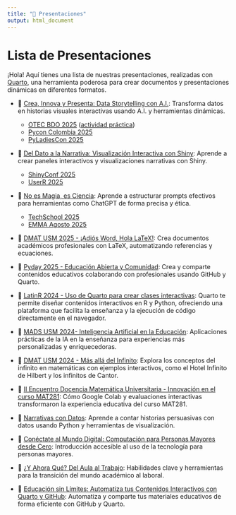 ```yaml
---
title: "🎉 Presentaciones"
output: html_document
---
```


# Lista de Presentaciones

¡Hola! Aquí tienes una lista de nuestras presentaciones, realizadas con [Quarto](https://quarto.org/), una herramienta poderosa para crear documentos y presentaciones dinámicas en diferentes formatos.

- 🎤 [Crea, Innova y Presenta: Data Storytelling con A.I.](visualization_2024/presentacion.html): Transforma datos en historias visuales interactivas usando A.I. y herramientas dinámicas.  
  - [OTEC BDO 2025](shiny_2025/presentacion_ext.html) ([actividad práctica](shiny_2025/presentacion_ext2.qmd))   
  - [Pycon Colombia 2025](shiny_2025/presentacion_pc.html)
  - [PyLadiesCon 2025](visualization_2024/presentacion_pyladies.html)

- 🎤 [Del Dato a la Narrativa: Visualización Interactiva con Shiny](shiny_2025/presentacion_es.html): Aprende a crear paneles interactivos y visualizaciones narrativas con Shiny.  
  - [ShinyConf 2025](shiny_2025/presentacion.html)  
  - [UserR 2025](shiny_2025/presentacion_user.html)

- 🎤 [No es Magia, es Ciencia](prompts_chatgpt/presentacion.html): Aprende a estructurar prompts efectivos para herramientas como ChatGPT de forma precisa y ética.
  - [TechSchool 2025](prompts_chatgpt/presentacion.html) 
  - [EMMA Agosto 2025](prompts_chatgpt/presentacion_emma.html)

- 🎤 [DMAT USM 2025 - ¡Adiós Word, Hola LaTeX!](latex_2025/presentacion.html): Crea documentos académicos profesionales con LaTeX, automatizando referencias y ecuaciones.

- 🎤 [Pyday 2025 - Educación Abierta y Comunidad](comunidad_2025/presentacion.html): Crea y comparte contenidos educativos colaborando con profesionales usando GitHub y Quarto.

- 🎤 [LatinR 2024 - Uso de Quarto para crear clases interactivas](latinr_2024/presentacion.html): Quarto te permite diseñar contenidos interactivos en R y Python, ofreciendo una plataforma que facilita la enseñanza y la ejecución de código directamente en el navegador.

- 🎤 [MADS USM 2024- Inteligencia Artificial en la Educación](mads_2024/presentacion.html): Aplicaciones prácticas de la IA en la enseñanza para experiencias más personalizadas y enriquecedoras.

- 🎤 [DMAT USM 2024 - Más allá del Infinito](infinity_2024/presentacion.html): Explora los conceptos del infinito en matemáticas con ejemplos interactivos, como el Hotel Infinito de Hilbert y los infinitos de Cantor.

- 🎤 [II Encuentro Docencia Matemática Universitaria - Innovación en el curso MAT281 ](uc_2024/presentacion.html): Cómo Google Colab y evaluaciones interactivas transformaron la experiencia educativa del curso MAT281.

- 🎤 [Narrativas con Datos](narrativas_2024/presentacion.html): Aprende a contar historias persuasivas con datos usando Python y herramientas de visualización.

- 🎤 [Conéctate al Mundo Digital: Computación para Personas Mayores desde Cero](computacion_2024/presentacion.html): Introducción accesible al uso de la tecnología para personas mayores.

- 🎤 [¿Y Ahora Qué? Del Aula al Trabajo](profesional_2024/presentacion.html): Habilidades clave y herramientas para la transición del mundo académico al laboral.

- 🎤 [Educación sin Límites: Automatiza tus Contenidos Interactivos con Quarto y GitHub](pycon_usa_2025/presentacion.html): Automatiza y comparte tus materiales educativos de forma eficiente con GitHub y Quarto.


